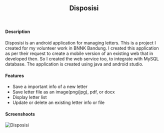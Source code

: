 
## <center> Disposisi</center>
<br/>

#### Description
Disposisi is an android application for managing letters. This is a project I created for my volunteer work in BNNK Bandung. I created this application as per their request to create a mobile version of an existing web that in developed then. So I created the web service too, to integrate with MySQL database. The application is created using java and android studio.

#### Features
* Save a important info of a new letter
* Save letter file as an image(png/jpg), pdf, or docx
* Display letter list
* Update or delete an existing letter info or file

#### Screenshoots

![Disposisi](./images/disposisi.png)
